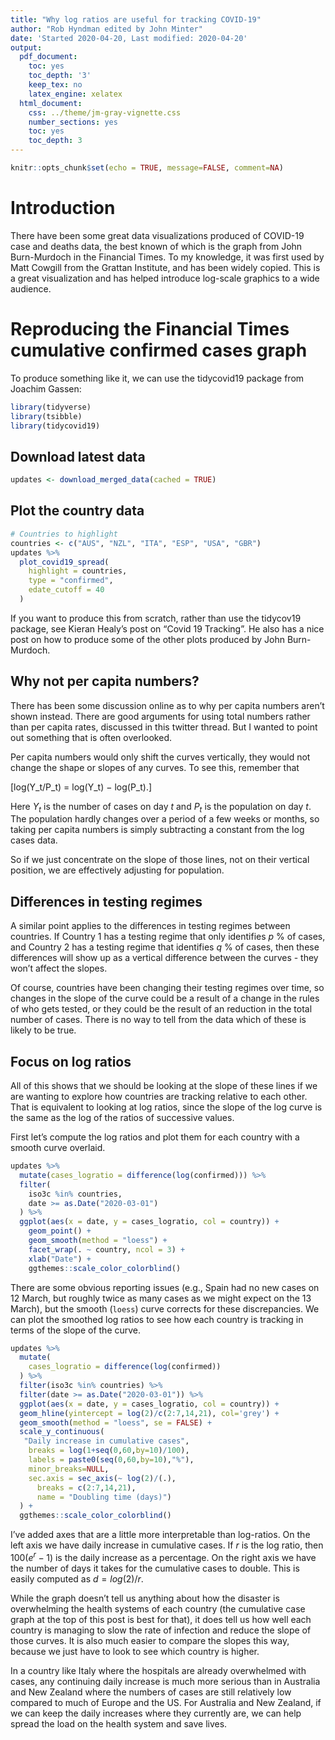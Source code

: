 ```yaml
---
title: "Why log ratios are useful for tracking COVID-19"
author: "Rob Hyndman edited by John Minter"
date: 'Started 2020-04-20, Last modified: 2020-04-20'
output:
  pdf_document:
    toc: yes
    toc_depth: '3'
    keep_tex: no
    latex_engine: xelatex
  html_document:
    css: ../theme/jm-gray-vignette.css
    number_sections: yes
    toc: yes
    toc_depth: 3
---
```


```r
knitr::opts_chunk$set(echo = TRUE, message=FALSE, comment=NA)
```

# Introduction

There have been some great data visualizations produced of COVID-19 case and
deaths data, the best known of which is the graph from John Burn-Murdoch in the
Financial Times. To my knowledge, it was first used by Matt Cowgill from the
Grattan Institute, and has been widely copied. This is a great visualization
and has helped introduce log-scale graphics to a wide audience.

# Reproducing the Financial Times cumulative confirmed cases graph

To produce something like it, we can use the tidycovid19 package from
Joachim Gassen:

```r
library(tidyverse)
library(tsibble)
library(tidycovid19)
```

## Download latest data

```r
updates <- download_merged_data(cached = TRUE)
```


## Plot the country data

```r
# Countries to highlight
countries <- c("AUS", "NZL", "ITA", "ESP", "USA", "GBR")
updates %>%
  plot_covid19_spread(
    highlight = countries,
    type = "confirmed",
    edate_cutoff = 40
  )
```
If you want to produce this from scratch, rather than use the tidycov19
package, see Kieran Healy’s post on “Covid 19 Tracking”. He also has a nice
post on how to produce some of the other plots produced by John Burn-Murdoch.

## Why not per capita numbers?

There has been some discussion online as to why per capita numbers aren’t shown
instead. There are good arguments for using total numbers rather than per
capita rates, discussed in this twitter thread. But I wanted to point out
something that is often overlooked.

Per capita numbers would only shift the curves vertically, they would not
change the shape or slopes of any curves. To see this, remember that

\[log(Y_t/P_t) = log(Y_t) − log(P_t).\]

Here $Y_t$ is the number of cases on day $t$ and $P_t$ is the population on
day $t$. The population hardly changes over a period of a few weeks or months,
so taking per capita numbers is simply subtracting a constant from the log
cases data.

So if we just concentrate on the slope of those lines, not on their vertical
position, we are effectively adjusting for population.

## Differences in testing regimes

A similar point applies to the differences in testing regimes between
countries. If Country 1 has a testing regime that only identifies $p$ % 
of cases, and Country 2 has a testing regime that identifies $q$ % of 
cases, then these differences will show up as a vertical difference
between the curves - they won’t affect the slopes.

Of course, countries have been changing their testing regimes over time, so
changes in the slope of the curve could be a result of a change in the rules
of who gets tested, or they could be the result of an reduction in the total
number of cases. There is no way to tell from the data which of these is likely
to be true.

## Focus on log ratios

All of this shows that we should be looking at the slope of these lines if we
are wanting to explore how countries are tracking relative to each other. That
is equivalent to looking at log ratios, since the slope of the log curve is the
same as the log of the ratios of successive values.

First let’s compute the log ratios and plot them for each country with a
smooth curve overlaid.

```r
updates %>%
  mutate(cases_logratio = difference(log(confirmed))) %>%
  filter(
    iso3c %in% countries,
    date >= as.Date("2020-03-01")
  ) %>%
  ggplot(aes(x = date, y = cases_logratio, col = country)) +
    geom_point() +
    geom_smooth(method = "loess") +
    facet_wrap(. ~ country, ncol = 3) +
    xlab("Date") +
    ggthemes::scale_color_colorblind()

```

There are some obvious reporting issues (e.g., Spain had no new cases on
12 March, but roughly twice as many cases as we might expect on the 13 March),
but the smooth (`loess`) curve corrects for these discrepancies. We can plot
the smoothed log ratios to see how each country is tracking in terms of the 
slope of the curve.

```r
updates %>%
  mutate(
    cases_logratio = difference(log(confirmed))
  ) %>%
  filter(iso3c %in% countries) %>%
  filter(date >= as.Date("2020-03-01")) %>%
  ggplot(aes(x = date, y = cases_logratio, col = country)) +
  geom_hline(yintercept = log(2)/c(2:7,14,21), col='grey') +
  geom_smooth(method = "loess", se = FALSE) +
  scale_y_continuous(
   "Daily increase in cumulative cases",
    breaks = log(1+seq(0,60,by=10)/100),
    labels = paste0(seq(0,60,by=10),"%"),
    minor_breaks=NULL,
    sec.axis = sec_axis(~ log(2)/(.),
      breaks = c(2:7,14,21),
      name = "Doubling time (days)")
  ) +
  ggthemes::scale_color_colorblind()

```

I’ve added axes that are a little more interpretable than log-ratios. On the
left axis we have daily increase in cumulative cases. If $r$ is the log ratio,
then $100(e^r - 1)$ is the daily increase as a percentage. On the right axis
we have the number of days it takes for the cumulative cases to double. This
is easily computed as $d = log(2)/r$.

While the graph doesn’t tell us anything about how the disaster is overwhelming
the health systems of each country (the cumulative case graph at the top of
this post is best for that), it does tell us how well each country is managing
to slow the rate of infection and reduce the slope of those curves. It is also
much easier to compare the slopes this way, because we just have to look to
see which country is higher.

In a country like Italy where the hospitals are already overwhelmed with cases,
any continuing daily increase is much more serious than in Australia and New
Zealand where the numbers of cases are still relatively low compared to much of
Europe and the US. For Australia and New Zealand, if we can keep the daily
increases where they currently are, we can help spread the load on the health 
system and save lives.
